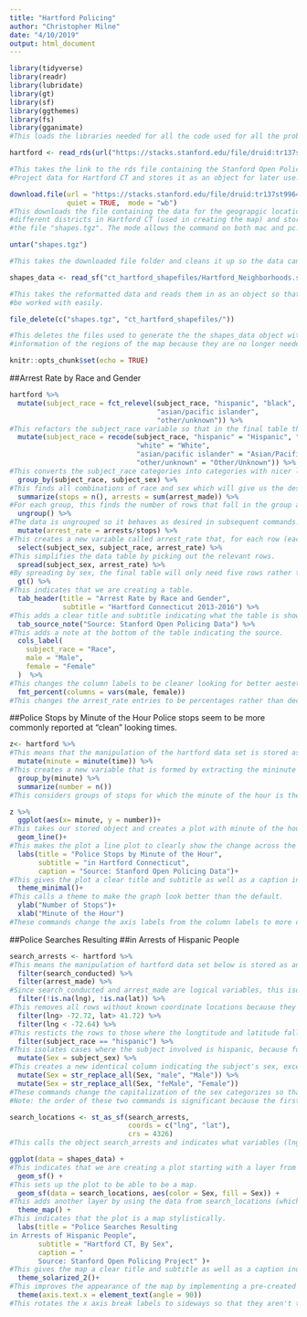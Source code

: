 ```yaml
---
title: "Hartford Policing"
author: "Christopher Milne"
date: "4/10/2019"
output: html_document
---
```


```r
library(tidyverse)
library(readr)
library(lubridate)
library(gt)
library(sf)
library(ggthemes)
library(fs)
library(gganimate)
#This loads the libraries needed for all the code used for all the problems.

hartford <- read_rds(url("https://stacks.stanford.edu/file/druid:tr137st9964/tr137st9964_ct_hartford_2019_02_25.rds"))

#This takes the link to the rds file containing the Stanford Open Policing
#Project data for Hartford CT and stores it as an object for later use.

download.file(url = "https://stacks.stanford.edu/file/druid:tr137st9964/tr137st9964_ct_hartford_shapefiles_2019_02_25.tgz", destfile = "shapes.tgz", 
              quiet = TRUE,  mode = "wb")
#This downloads the file containing the data for the geograpgic location of the
#different districts in Hartford CT (used in creating the map) and stores it as
#the file "shapes.tgz". The mode allows the command on both mac and pc.

untar("shapes.tgz")

#This takes the downloaded file folder and cleans it up so the data can be acessed.

shapes_data <- read_sf("ct_hartford_shapefiles/Hartford_Neighborhoods.shp")

#This takes the reformatted data and reads them in as an object so that they can
#be worked with easily.

file_delete(c("shapes.tgz", "ct_hartford_shapefiles/"))

#This deletes the files used to generate the the shapes_data object with the
#information of the regions of the map because they are no longer needed.

knitr::opts_chunk$set(echo = TRUE)
```

##Arrest Rate by Race and Gender
```r
hartford %>% 
  mutate(subject_race = fct_relevel(subject_race, "hispanic", "black", "white", 
                                    "asian/pacific islander",
                                    "other/unknown")) %>%
#This refactors the subject_race variable so that in the final table the races are listed in a logical order (descending in arrest rate).
  mutate(subject_race = recode(subject_race, "hispanic" = "Hispanic", "black" = "Black", 
                               "white" = "White", 
                               "asian/pacific islander" = "Asian/Pacific Islander",
                               "other/unknown" = "Other/Unknown")) %>% 
#This converts the subject_race categories into categories with nicer looking capitalization so that the race categories look better in the final table.
  group_by(subject_race, subject_sex) %>% 
#This finds all combinations of race and sex which will give us the desired 10 groups.
  summarize(stops = n(), arrests = sum(arrest_made)) %>% 
#For each group, this finds the number of rows that fall in the group and the number of those rows for which an arrest was made. (arrest_made is a logical type variable so sum(arrest_made) is the same as finding the sum of TRUEs.)
  ungroup() %>% 
#The data is ungrouped so it behaves as desired in subsequent commands.
  mutate(arrest_rate = arrests/stops) %>% 
#This creates a new variable called arrest_rate that, for each row (each group), finds the proportion of stops of that demographic that were arrests.
  select(subject_sex, subject_race, arrest_rate) %>% 
#This simplifies the data table by picking out the relevant rows.
  spread(subject_sex, arrest_rate) %>% 
#By spreading by sex, the final table will only need five rows rather than 10 because sex will be indicated by the column. This makes the graph easier to read and less busy looking.
  gt() %>% 
#This indicates that we are creating a table.
  tab_header(title = "Arrest Rate by Race and Gender",
             subtitle = "Hartford Connecticut 2013-2016") %>% 
#This adds a clear title and subtitle indicating what the table is showing.
  tab_source_note("Source: Stanford Open Policing Data") %>% 
#This adds a note at the bottom of the table indicating the source.
  cols_label(
    subject_race = "Race",
    male = "Male",
    female = "Female"
  )  %>% 
#This changes the column labels to be cleaner looking for better aestetic and clarity.
  fmt_percent(columns = vars(male, female))
#This changes the arrest_rate entries to be percentages rather than decimals because it looks cleaner and is more clear.
```

##Police Stops by Minute of the Hour
Police stops seem to be more commonly reported at "clean" looking times.
```r
z<- hartford %>% 
#This means that the manipulation of the hartford data set is stored as the object z.
  mutate(minute = minute(time)) %>% 
#This creates a new variable that is formed by extracting the mininute variable from each time.
  group_by(minute) %>% 
  summarize(number = n())
#This considers groups of stops for which the minute of the hour is the same and outputs a 2 column tibble where one column is the minute of the hour and the other is the number of stops falling in that minute of the hour. This will allow us to visualize whether there are trends in what minute of the hour stops are listed as occurring.

z %>% 
  ggplot(aes(x= minute, y = number))+
#This takes our stored object and creates a plot with minute of the hour on the x axis and the number of stops at that minute on y axis.
  geom_line()+
#This makes the plot a line plot to clearly show the change across the 60 minutes of the hour.
  labs(title = "Police Stops by Minute of the Hour",
       subtitle = "in Hartford Connecticut",
       caption = "Source: Stanford Open Policing Data")+
#This gives the plot a clear title and subtitle as well as a caption indicating the source.
  theme_minimal()+
#This calls a theme to make the graph look better than the default.
  ylab("Number of Stops")+
  xlab("Minute of the Hour")
#These commands change the axis labels from the column labels to more descriptive titles so the graph is easier to interpret.
```

##Police Searches Resulting 
##in Arrests of Hispanic People
```r
search_arrests <- hartford %>% 
#This means the manipulation of hartford data set below is stored as an object to be called later.
  filter(search_conducted) %>% 
  filter(arrest_made) %>% 
#Since search_conducted and arrest_made are logical variables, this isolates rows for which they are both TRUE.
  filter(!is.na(lng), !is.na(lat)) %>% 
#This removes all rows without known coordinate locations because they will not be able to be mapped.
  filter(lng> -72.72, lat> 41.72) %>% 
  filter(lng < -72.64) %>% 
#This resticts the rows to those where the longtitude and latitude fall in the region indicated by the shapes_data describing the regions of hartford. This makes the default zoom on the map better suited to make the map easy to interpret.
  filter(subject_race == "hispanic") %>% 
#This isolates cases where the subject involved is hispanic, because for this map I am only interested in the stops of hispanic people.
  mutate(Sex = subject_sex) %>% 
#This creates a new identical column indicating the subject's sex, except this column has a name that is cleaner for the sake of inproving the legend label in the final map.
  mutate(Sex = str_replace_all(Sex, "male", "Male")) %>% 
  mutate(Sex = str_replace_all(Sex, "feMale", "Female"))
#These commands change the capitalization of the sex categorizes so that they appear better in the map legend.
#Note: the order of these two commands is significant because the first command will recognize the "male" string in "female" and change it accordingly. This is why the second command changes "feMale" rather than "female".

search_locations <- st_as_sf(search_arrests, 
                             coords = c("lng", "lat"), 
                             crs = 4326) 
#This calls the object search_arrests and indicates what variables (lng and lat in this case) are to be used as the coordinate variables.

ggplot(data = shapes_data) +
#This indicates that we are creating a plot starting with a layer from the shapes_data we previously created.
  geom_sf() +
#This sets up the plot to be able to be a map.
  geom_sf(data = search_locations, aes(color = Sex, fill = Sex)) +
#This adds another layer by using the data from search_locations (which we already specified to use lng and lat) for the coordinate variables. The points in this layer are colored to indicate sex.
  theme_map() + 
#This indicates that the plot is a map stylistically.
  labs(title = "Police Searches Resulting 
in Arrests of Hispanic People",
       subtitle = "Hartford CT, By Sex", 
       caption = "
       Source: Stanford Open Policing Project" )+
#This gives the map a clear title and subtitle as well as a caption indicating the source.
  theme_solarized_2()+
#This improves the appearance of the map by implementing a pre-created set of visual style choices.
  theme(axis.text.x = element_text(angle = 90))
#This rotates the x axis break labels to sideways so that they aren't too cluttered to be read.
```
